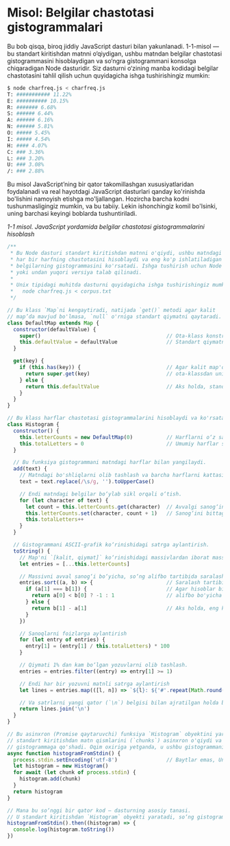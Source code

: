 # Misol: Belgilar chastotasi gistogrammalari

Bu bob qisqa, biroq jiddiy JavaScript dasturi bilan yakunlanadi. 1-1-misol — bu standart kiritishdan matnni o‘qiydigan, ushbu matndan belgilar chastotasi gistogrammasini hisoblaydigan va so‘ngra gistogrammani konsolga chiqaradigan Node dasturidir. Siz dasturni o‘zining manba kodidagi belgilar chastotasini tahlil qilish uchun quyidagicha ishga tushirishingiz mumkin:

```bash
$ node charfreq.js < charfreq.js
T: ########### 11.22%
E: ########## 10.15%
R: ####### 6.68%
S: ###### 6.44%
A: ###### 6.16%
N: ###### 5.81%
O: ##### 5.45%
I: ##### 4.54%
H: #### 4.07%
C: ### 3.36%
L: ### 3.20%
U: ### 3.08%
/: ### 2.88%
```

Bu misol JavaScript’ning bir qator takomillashgan xususiyatlaridan foydalanadi va real hayotdagi JavaScript dasturlari qanday ko'rinishda bo'lishini namoyish etishga mo'ljallangan. Hozircha barcha kodni tushunmasligingiz mumkin, va bu tabiiy. Lekin ishonchingiz komil bo'lsinki, uning barchasi keyingi boblarda tushuntiriladi.

_1-1 misol. JavaScript yordamida belgilar chastotasi gistogrammalarini hisoblash_

```js
/**
 * Bu Node dasturi standart kiritishdan matnni o'qiydi, ushbu matndagi
 * har bir harfning chastotasini hisoblaydi va eng ko'p ishlatiladigan
 * belgilarning gistogrammasini ko'rsatadi. Ishga tushirish uchun Node 12
 * yoki undan yuqori versiya talab qilinadi.
 *
 * Unix tipidagi muhitda dasturni quyidagicha ishga tushirishingiz mumkin:
 *   node charfreq.js < corpus.txt
 */

// Bu klass `Map`ni kengaytiradi, natijada `get()` metodi agar kalit
// map’da mavjud bo'lmasa, `null` o'rniga standart qiymatni qaytaradi.
class DefaultMap extends Map {
  constructor(defaultValue) {
    super()                                         // Ota-klass konstruktorini chaqirish.
    this.defaultValue = defaultValue                // Standart qiymatni saqlab qo‘yish.
  }

  get(key) {
    if (this.has(key)) {                            // Agar kalit map'da mavjud bo‘lsa,
      return super.get(key)                         // ota-klassdan uning qiymatini qaytarish.
    } else {
      return this.defaultValue                      // Aks holda, standart qiymatni qaytarish
    }
  }
}

// Bu klass harflar chastotasi gistogrammalarini hisoblaydi va ko'rsatadi.
class Histogram {
  constructor() {
    this.letterCounts = new DefaultMap(0)           // Harflarni o‘z sanog‘iga moslashtiruvchi Map.
    this.totalLetters = 0                           // Umumiy harflar soni.
  }

  // Bu funksiya gistogrammani matndagi harflar bilan yangilaydi.
  add(text) {
    // Matndagi bo'shliqlarni olib tashlash va barcha harflarni kattasiga o'tkazish.
    text = text.replace(/\s/g, '').toUpperCase()

    // Endi matndagi belgilar bo‘ylab sikl orqali o‘tish.
    for (let character of text) {
      let count = this.letterCounts.get(character)  // Avvalgi sanog‘ini olish.
      this.letterCounts.set(character, count + 1)   // Sanog‘ini bittaga oshirish.
      this.totalLetters++
    }
  }

  // Gistogrammani ASCII-grafik ko‘rinishidagi satrga aylantirish.
  toString() {
    // Map'ni `[kalit, qiymat]` ko‘rinishidagi massivlardan iborat massivga o‘tkazish.
    let entries = [...this.letterCounts]

    // Massivni avval sanog‘i bo‘yicha, so‘ng alifbo tartibida saralash
    entries.sort((a, b) => {                        // Saralash tartibini aniqlaydigan funksiya.
      if (a[1] === b[1]) {                          // Agar hisoblar bir xil bo'lsa
        return a[0] < b[0] ? -1 : 1                 // alifbo bo'yicha saralash
      } else {
        return b[1] - a[1]                          // Aks holda, eng katta sanoq bo‘yicha saralash.
      }
    })

    // Sanoqlarni foizlarga aylantirish
    for (let entry of entries) {
      entry[1] = (entry[1] / this.totalLetters) * 100
    }

    // Qiymati 1% dan kam bo‘lgan yozuvlarni olib tashlash.
    entries = entries.filter((entry) => entry[1] >= 1)

    // Endi har bir yozuvni matnli satrga aylantirish
    let lines = entries.map(([l, n]) => `${l}: ${'#'.repeat(Math.round(n))} ${n.toFixed(2)}%`)

    // Va satrlarni yangi qator (`\n`) belgisi bilan ajratilgan holda birlashtirib qaytarish.
    return lines.join('\n')
  }
}

// Bu asinxron (Promise qaytaruvchi) funksiya `Histogram` obyektini yaratadi,
// standart kiritishdan matn qismlarini (`chunks`) asinxron o'qiydi va ularni
// gistogrammaga qo'shadi. Oqim oxiriga yetganda, u ushbu gistogrammani qaytaradi.
async function histogramFromStdin() {
  process.stdin.setEncoding('utf-8')                // Baytlar emas, Unicode satrlarini o'qish
  let histogram = new Histogram()
  for await (let chunk of process.stdin) {
    histogram.add(chunk)
  }
  return histogram
}

// Mana bu so‘nggi bir qator kod — dasturning asosiy tanasi.
// U standart kiritishdan `Histogram` obyekti yaratadi, so‘ng gistogrammani konsolga chiqaradi.
histogramFromStdin().then((histogram) => {
  console.log(histogram.toString())
})
```

